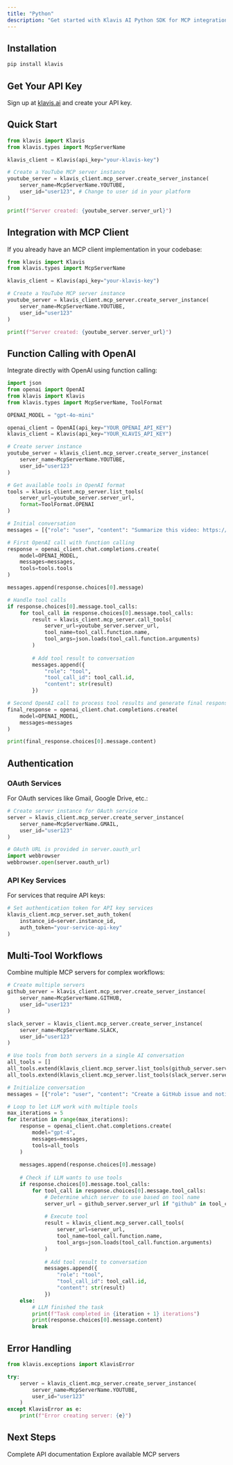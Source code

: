 ```yaml
---
title: "Python"
description: "Get started with Klavis AI Python SDK for MCP integrations"
---
```

## Installation

```bash
pip install klavis
```

## Get Your API Key

Sign up at [klavis.ai](https://klavis.ai) and create your API key.

## Quick Start

```python
from klavis import Klavis
from klavis.types import McpServerName

klavis_client = Klavis(api_key="your-klavis-key")

# Create a YouTube MCP server instance
youtube_server = klavis_client.mcp_server.create_server_instance(
    server_name=McpServerName.YOUTUBE,
    user_id="user123", # Change to user id in your platform
)

print(f"Server created: {youtube_server.server_url}")
```

## Integration with MCP Client

If you already have an MCP client implementation in your codebase:

```python
from klavis import Klavis
from klavis.types import McpServerName

klavis_client = Klavis(api_key="your-klavis-key")

# Create a YouTube MCP server instance
youtube_server = klavis_client.mcp_server.create_server_instance(
    server_name=McpServerName.YOUTUBE,
    user_id="user123"
)

print(f"Server created: {youtube_server.server_url}")
```

## Function Calling with OpenAI

Integrate directly with OpenAI using function calling:

```python
import json
from openai import OpenAI
from klavis import Klavis
from klavis.types import McpServerName, ToolFormat

OPENAI_MODEL = "gpt-4o-mini"

openai_client = OpenAI(api_key="YOUR_OPENAI_API_KEY")
klavis_client = Klavis(api_key="YOUR_KLAVIS_API_KEY")

# Create server instance
youtube_server = klavis_client.mcp_server.create_server_instance(
    server_name=McpServerName.YOUTUBE,
    user_id="user123"
)

# Get available tools in OpenAI format
tools = klavis_client.mcp_server.list_tools(
    server_url=youtube_server.server_url,
    format=ToolFormat.OPENAI
)

# Initial conversation
messages = [{"role": "user", "content": "Summarize this video: https://youtube.com/watch?v=..."}]

# First OpenAI call with function calling
response = openai_client.chat.completions.create(
    model=OPENAI_MODEL,
    messages=messages,
    tools=tools.tools
)

messages.append(response.choices[0].message)

# Handle tool calls
if response.choices[0].message.tool_calls:
    for tool_call in response.choices[0].message.tool_calls:
        result = klavis_client.mcp_server.call_tools(
            server_url=youtube_server.server_url,
            tool_name=tool_call.function.name,
            tool_args=json.loads(tool_call.function.arguments)
        )
        
        # Add tool result to conversation
        messages.append({
            "role": "tool",
            "tool_call_id": tool_call.id,
            "content": str(result)
        })

# Second OpenAI call to process tool results and generate final response
final_response = openai_client.chat.completions.create(
    model=OPENAI_MODEL,
    messages=messages
)

print(final_response.choices[0].message.content)
```

## Authentication

### OAuth Services

For OAuth services like Gmail, Google Drive, etc.:

```python
# Create server instance for OAuth service
server = klavis_client.mcp_server.create_server_instance(
    server_name=McpServerName.GMAIL,
    user_id="user123"
)

# OAuth URL is provided in server.oauth_url
import webbrowser
webbrowser.open(server.oauth_url)
```

### API Key Services

For services that require API keys:

```python
# Set authentication token for API key services
klavis_client.mcp_server.set_auth_token(
    instance_id=server.instance_id,
    auth_token="your-service-api-key"
)
```

## Multi-Tool Workflows

Combine multiple MCP servers for complex workflows:

```python
# Create multiple servers
github_server = klavis_client.mcp_server.create_server_instance(
    server_name=McpServerName.GITHUB,
    user_id="user123"
)

slack_server = klavis_client.mcp_server.create_server_instance(
    server_name=McpServerName.SLACK,
    user_id="user123"
)

# Use tools from both servers in a single AI conversation
all_tools = []
all_tools.extend(klavis_client.mcp_server.list_tools(github_server.server_url).tools)
all_tools.extend(klavis_client.mcp_server.list_tools(slack_server.server_url).tools)

# Initialize conversation
messages = [{"role": "user", "content": "Create a GitHub issue and notify the team on Slack"}]

# Loop to let LLM work with multiple tools
max_iterations = 5
for iteration in range(max_iterations):
    response = openai_client.chat.completions.create(
        model="gpt-4",
        messages=messages,
        tools=all_tools
    )
    
    messages.append(response.choices[0].message)
    
    # Check if LLM wants to use tools
    if response.choices[0].message.tool_calls:
        for tool_call in response.choices[0].message.tool_calls:
            # Determine which server to use based on tool name
            server_url = github_server.server_url if "github" in tool_call.function.name else slack_server.server_url
            
            # Execute tool
            result = klavis_client.mcp_server.call_tools(
                server_url=server_url,
                tool_name=tool_call.function.name,
                tool_args=json.loads(tool_call.function.arguments)
            )
            
            # Add tool result to conversation
            messages.append({
                "role": "tool",
                "tool_call_id": tool_call.id,
                "content": str(result)
            })
    else:
        # LLM finished the task
        print(f"Task completed in {iteration + 1} iterations")
        print(response.choices[0].message.content)
        break
```

## Error Handling

```python
from klavis.exceptions import KlavisError

try:
    server = klavis_client.mcp_server.create_server_instance(
        server_name=McpServerName.YOUTUBE,
        user_id="user123"
    )
except KlavisError as e:
    print(f"Error creating server: {e}")
```

## Next Steps

<CardGroup cols={2}>
  <Card title="API Reference" icon="api" href="/api-reference/introduction">
    Complete API documentation
  </Card>
  <Card title="MCP Servers" icon="server" href="/mcp-server/github">
    Explore available MCP servers
  </Card>
</CardGroup> 